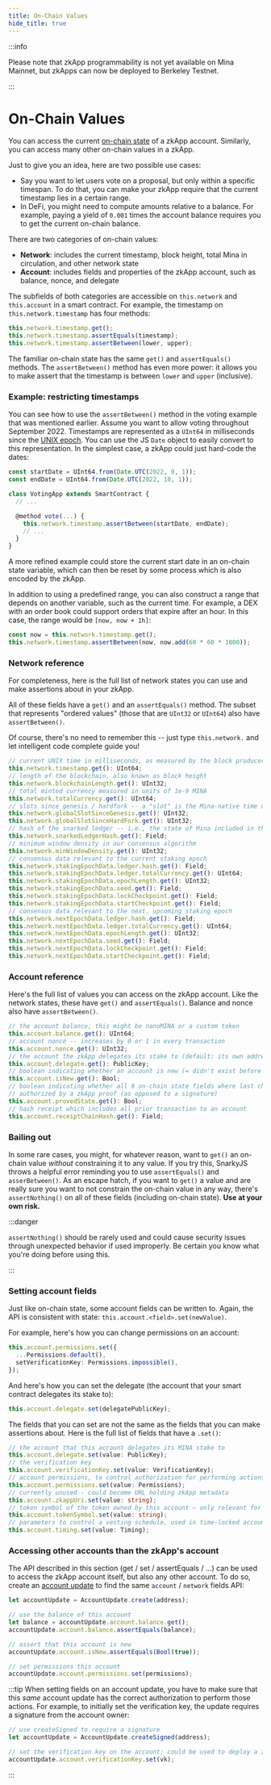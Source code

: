 ```yaml
---
title: On-Chain Values
hide_title: true
---
```


:::info

Please note that zkApp programmability is not yet available on Mina Mainnet, but zkApps can now be deployed to Berkeley Testnet.

:::

# On-Chain Values

You can access the current [on-chain state](/zkapps/how-to-write-a-zkapp#on-chain-state) of a zkApp account. Similarly, you can access many other on-chain values in a zkApp.

Just to give you an idea, here are two possible use cases:

- Say you want to let users vote on a proposal, but only within a specific timespan. To do that, you can make your zkApp require that the current timestamp lies in a certain range.
- In DeFi, you might need to compute amounts relative to a balance. For example, paying a yield of `0.001` times the account balance requires you to get the current on-chain balance.

There are two categories of on-chain values:

- **Network**: includes the current timestamp, block height, total Mina in circulation, and other network state
- **Account**: includes fields and properties of the zkApp account, such as balance, nonce, and delegate

The subfields of both categories are accessible on `this.network` and `this.account` in a smart contract.
For example, the timestamp on `this.network.timestamp` has four methods:

```ts
this.network.timestamp.get();
this.network.timestamp.assertEquals(timestamp);
this.network.timestamp.assertBetween(lower, upper);
```

The familiar on-chain state has the same `get()` and `assertEquals()` methods. The `assertBetween()` method has even more power: it allows you to make assert that the timestamp is between `lower` and `upper` (inclusive).

### Example: restricting timestamps

You can see how to use the `assertBetween()` method in the voting example that was mentioned earlier. Assume you want to allow voting throughout September 2022. Timestamps are represented as a `UInt64` in milliseconds since the [UNIX epoch](https://en.wikipedia.org/wiki/Unix_time). You can use the JS `Date` object to easily convert to this representation. In the simplest case, a zkApp could just hard-code the dates:

```ts
const startDate = UInt64.from(Date.UTC(2022, 9, 1));
const endDate = UInt64.from(Date.UTC(2022, 10, 1));

class VotingApp extends SmartContract {
  // ...

  @method vote(...) {
    this.network.timestamp.assertBetween(startDate, endDate);
    // ...
  }
}
```

A more refined example could store the current start date in an on-chain state variable, which can then be reset by some process which is also encoded by the zkApp.

In addition to using a predefined range, you can also construct a range that depends on another variable, such as the current time. For example, a DEX with an order book could support orders that expire after an hour. In this case, the range would be `[now, now + 1h]`:

```ts
const now = this.network.timestamp.get();
this.network.timestamp.assertBetween(now, now.add(60 * 60 * 1000));
```

### Network reference

For completeness, here is the full list of network states you can use and make assertions about in your zkApp.

All of these fields have a `get()` and an `assertEquals()` method. The subset that represents
"ordered values" (those that are `UInt32` or `UInt64`) also have `assertBetween()`.

Of course, there's no need to remember this -- just type `this.network.` and let intelligent code complete guide you!

```ts
// current UNIX time in milliseconds, as measured by the block producer
this.network.timestamp.get(): UInt64;
// length of the blockchain, also known as block height
this.network.blockchainLength.get(): UInt32;
// total minted currency measured in units of 1e-9 MINA
this.network.totalCurrency.get(): UInt64;
// slots since genesis / hardfork -- a "slot" is the Mina-native time unit of 3 minutes
this.network.globalSlotSinceGenesis.get(): UInt32;
this.network.globalSlotSinceHardFork.get(): UInt32;
// hash of the snarked ledger -- i.e., the state of Mina included in the blockchain proof
this.network.snarkedLedgerHash.get(): Field;
// minimum window density in our consensus algorithm
this.network.minWindowDensity.get(): UInt32;
// consensus data relevant to the current staking epoch
this.network.stakingEpochData.ledger.hash.get(): Field;
this.network.stakingEpochData.ledger.totalCurrency.get(): UInt64;
this.network.stakingEpochData.epochLength.get(): UInt32;
this.network.stakingEpochData.seed.get(): Field;
this.network.stakingEpochData.lockCheckpoint.get(): Field;
this.network.stakingEpochData.startCheckpoint.get(): Field;
// consensus data relevant to the next, upcoming staking epoch
this.network.nextEpochData.ledger.hash.get(): Field;
this.network.nextEpochData.ledger.totalCurrency.get(): UInt64;
this.network.nextEpochData.epochLength.get(): UInt32;
this.network.nextEpochData.seed.get(): Field;
this.network.nextEpochData.lockCheckpoint.get(): Field;
this.network.nextEpochData.startCheckpoint.get(): Field;
```

### Account reference

Here's the full list of values you can access on the zkApp account. Like the network states, these have `get()` and `assertEquals()`.
Balance and nonce also have `assertBetween()`.

```ts
// the account balance; this might be nanoMINA or a custom token
this.account.balance.get(): UInt64;
// account nonce -- increases by 0 or 1 in every transaction
this.account.nonce.get(): UInt32;
// the account the zkApp delegates its stake to (default: its own address)
this.account.delegate.get(): PublicKey;
// boolean indicating whether an account is new (= didn't exist before the transaction)
this.account.isNew.get(): Bool;
// boolean indicating whether all 8 on-chain state fields where last changed by a transaction
// authorized by a zkApp proof (as opposed to a signature)
this.account.provedState.get(): Bool;
// hash receipt which includes all prior transaction to an account
this.account.receiptChainHash.get(): Field;
```

### Bailing out

In some rare cases, you might, for whatever reason, want to `get()` an on-chain value _without_ constraining it to any value.
If you try this, SnarkyJS throws a helpful error reminding you to use `assertEquals()` and `asserBetween()`.
As an escape hatch, if you want to `get()` a value and are really sure you want to not constrain the on-chain value in any way,
there's `assertNothing()` on all of these fields (including on-chain state). **Use at your own risk.**

:::danger

`assertNothing()` should be rarely used and could cause security issues through unexpected behavior if used improperly. Be certain you know what you're doing before using this.

:::

### Setting account fields

Just like on-chain state, some account fields can be written to. Again, the API is consistent with state: `this.account.<field>.set(newValue)`.

For example, here's how you can change permissions on an account:

```ts
this.account.permissions.set({
  ...Permissions.default(),
  setVerificationKey: Permissions.impossible(),
});
```

And here's how you can set the delegate (the account that your smart contract delegates its stake to):

```ts
this.account.delegate.set(delegatePublicKey);
```

The fields that you can set are not the same as the fields that you can make assertions about. Here is the full list of fields that have a `.set()`:

```ts
// the account that this account delegates its MINA stake to
this.account.delegate.set(value: PublicKey);
// the verification key
this.account.verificationKey.set(value: VerificationKey);
// account permissions, to control authorization for performing actions on the account
this.account.permissions.set(value: Permissions);
// currently unused - could become URL holding zkApp metadata
this.account.zkappUri.set(value: string);
// token symbol of the token owned by this account — only relevant for token contracts!
this.account.tokenSymbol.set(value: string);
// parameters to control a vesting schedule, used in time-locked accounts
this.account.timing.set(value: Timing);
```

### Accessing other accounts than the zkApp's account

The API described in this section (get / set / assertEquals / ...) can be used to access the zkApp account itself, but also any other account.
To do so, create an [account update](/zkapps/how-to-write-a-zkapp#transactions-and-account-updates) to find the same `account` / `network` fields API:

```ts
let accountUpdate = AccountUpdate.create(address);

// use the balance of this account
let balance = accountUpdate.account.balance.get();
accountUpdate.account.balance.assertEquals(balance);

// assert that this account is new
accountUpdate.account.isNew.assertEquals(Bool(true));

// set permissions this account
accountUpdate.account.permissions.set(permissions);
```

:::tip
When setting fields on an account update, you have to make sure that this _same_ account update has the correct authorization to perform those actions.
For example, to initially set the verification key, the update requires a signature from the account owner:

```ts
// use createSigned to require a signature
let accountUpdate = AccountUpdate.createSigned(address);

// set the verification key on the account; could be used to deploy a zkApp from a zkApp
accountUpdate.account.verificationKey.set(vk);
```

:::
